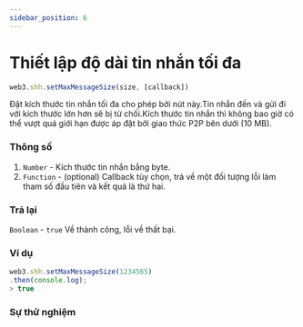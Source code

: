 ```yaml
---
sidebar_position: 6
---
```


# Thiết lập độ dài tin nhắn tối đa

```javascript
web3.shh.setMaxMessageSize(size, [callback])
```
Đặt kích thước tin nhắn tối đa cho phép bởi nút này.Tin nhắn đến và gửi đi với kích thước lớn hơn sẽ bị từ chối.Kích thước tin nhắn thì không bao giờ có thể vượt quá giới hạn được áp đặt bởi giao thức P2P bên dưới (10 MB).
### Thông số
1. `Number` - Kích thước tin nhắn bằng byte.
2. `Function` - (optional) Callback tùy chọn, trả về một đối tượng lỗi làm tham số đầu tiên và kết quả là thứ hai.
### Trả lại
`Boolean` - `true` Về thành công, lỗi về thất bại.

### Ví dụ
```javascript
web3.shh.setMaxMessageSize(1234565)
.then(console.log);
> true
```
### Sự thử nghiệm
<SetMaxMessageSize/>
